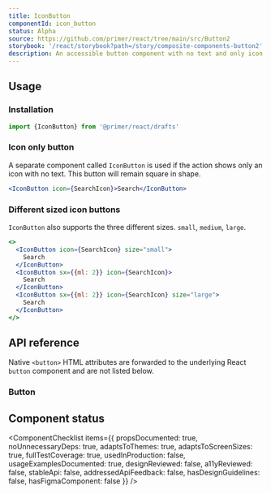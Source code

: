 ```yaml
---
title: IconButton
componentId: icon_button
status: Alpha
source: https://github.com/primer/react/tree/main/src/Button2
storybook: '/react/storybook?path=/story/composite-components-button2'
description: An accessible button component with no text and only icon.
---
```


## Usage

### Installation

```js
import {IconButton} from '@primer/react/drafts'
```

### Icon only button

A separate component called `IconButton` is used if the action shows only an icon with no text. This button will remain square in shape.

```jsx live drafts
<IconButton icon={SearchIcon}>Search</IconButton>
```

### Different sized icon buttons

`IconButton` also supports the three different sizes. `small`, `medium`, `large`.

```jsx live drafts
<>
  <IconButton icon={SearchIcon} size="small">
    Search
  </IconButton>
  <IconButton sx={{ml: 2}} icon={SearchIcon}>
    Search
  </IconButton>
  <IconButton sx={{ml: 2}} icon={SearchIcon} size="large">
    Search
  </IconButton>
</>
```

## API reference

Native `<button>` HTML attributes are forwarded to the underlying React `button` component and are not listed below.

### Button

<PropsTable>
  <PropsTableRow name="children" required type="React.ReactNode" description="This will be the Button description." />
  <PropsTableRow
    name="variant"
    type="'default' | 'primary' | 'danger' | 'outline' | 'invisible'"
    description="Changes the look and feel of the button which is different for each variant"
  />
  <PropsTableRow
    name="size"
    type="'small' | 'medium' | 'large'"
    description="Changes the size of the icon button component"
  />
  <PropsTableRow
    name="icon"
    type="Component"
    description="provide an octicon. It will be placed in the center of the button"
  />
  <PropsTableSxRow />
</PropsTable>

## Component status

<ComponentChecklist
  items={{
    propsDocumented: true,
    noUnnecessaryDeps: true,
    adaptsToThemes: true,
    adaptsToScreenSizes: true,
    fullTestCoverage: true,
    usedInProduction: false,
    usageExamplesDocumented: true,
    designReviewed: false,
    a11yReviewed: false,
    stableApi: false,
    addressedApiFeedback: false,
    hasDesignGuidelines: false,
    hasFigmaComponent: false
  }}
/>
